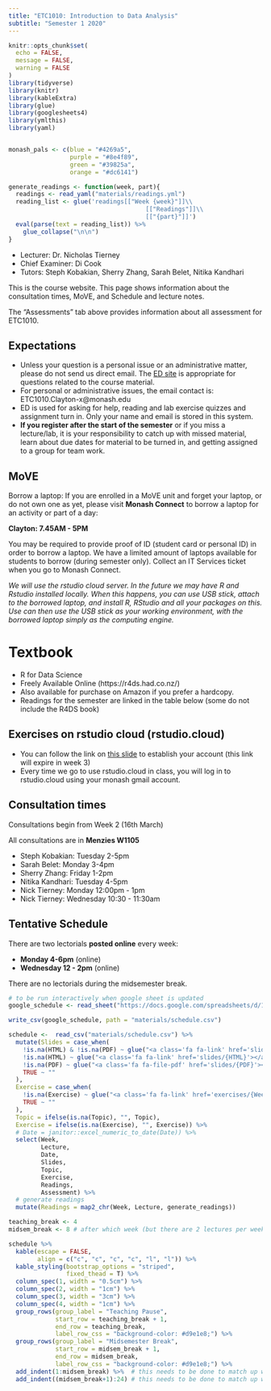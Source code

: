 ```yaml
---
title: "ETC1010: Introduction to Data Analysis"
subtitle: "Semester 1 2020"
---
```


```r
knitr::opts_chunk$set(
  echo = FALSE,
  message = FALSE,
  warning = FALSE
)
library(tidyverse)
library(knitr)
library(kableExtra)
library(glue)
library(googlesheets4)
library(ymlthis)
library(yaml)


monash_pals <- c(blue = "#4269a5",
                 purple = "#8e4f89", 
                 green = "#39825a", 
                 orange = "#dc6141")
```

```r
generate_readings <- function(week, part){
  readings <- read_yaml("materials/readings.yml")
  reading_list <- glue('readings[["Week {week}"]]\\
                                      [["Readings"]]\\
                                      [["{part}"]]')
  eval(parse(text = reading_list)) %>% 
    glue_collapse("\n\n")
}

```

- Lecturer: Dr. Nicholas Tierney
- Chief Examiner: Di Cook
- Tutors: Steph Kobakian, Sherry Zhang, Sarah Belet, Nitika Kandhari

This is the course website. This page shows information about the consultation times, MoVE, and Schedule and lecture notes.

The "Assessments" tab above provides information about all assessment for ETC1010.

## Expectations 

- Unless your question is a personal issue or an administrative matter, please do not send us direct email. The [ED site](https://edstem.org/) is appropriate for questions related to the course material.
- For personal or administrative issues, the email contact is: ETC1010.Clayton-x@monash.edu
- ED is used for asking for help, reading and lab exercise quizzes and assignment turn in. Only your name and email is stored in this system.
- **If you register after the start of the semester** or if you
  miss a lecture/lab, it is your responsibility to catch up with
  missed material, learn about due dates for material to be turned in,
  and getting assigned to a group for team work.

## MoVE

Borrow a laptop:
If you are enrolled in a MoVE unit and forget your laptop, or do not own one as yet, please visit **Monash Connect** to borrow a laptop for an activity or part of a day:

**Clayton: 7.45AM - 5PM**

You may be required to provide proof of ID (student card or personal ID) in order to borrow a laptop. 
We have a limited amount of laptops available for students to borrow (during semester only). Collect an IT Services ticket when you go to Monash Connect.

*We will use the rstudio cloud server. In the future we may have R and Rstudio installed locally. When this happens, you can use USB stick, attach to the borrowed laptop, and install R, RStudio and all your packages on this. Use can then use the USB stick as your working environment, with the borrowed laptop simply as the computing engine.*

# Textbook

- R for Data Science
- Freely Available Online (https://r4ds.had.co.nz/)
- Also available for purchase on Amazon if you prefer a hardcopy.
- Readings for the semester are linked in the table below (some do not include the R4DS book)

## Exercises on rstudio cloud (rstudio.cloud)

- You can follow the link on [this slide](https://ida.numbat.space/slides/lecture_1a#27) to establish your account (this link will expire in week 3)
- Every time we go to use rstudio.cloud in class, you will log in to rstudio.cloud using your monash gmail account.

## Consultation times

Consultations begin from Week 2 (16th March)

All consultations are in **Menzies W1105**

- Steph Kobakian: Tuesday 2-5pm
- Sarah Belet: Monday 3-4pm
- Sherry Zhang: Friday 1-2pm
- Nitika Kandhari: Tuesday 4-5pm
- Nick Tierney: Monday 12:00pm - 1pm
- Nick Tierney: Wednesday 10:30 - 11:30am

## Tentative Schedule

There are two lectorials **posted online** every week:

* **Monday 4-6pm** (online)
* **Wednesday 12 - 2pm** (online)

There are no lectorials during the midsemester break.

```r
# to be run interactively when google sheet is updated
google_schedule <- read_sheet("https://docs.google.com/spreadsheets/d/1OmwIYBtuedFICwqXToTNx1xRRoDO0ZjjVjumvmg-TYU/edit#gid=0") 

write_csv(google_schedule, path = "materials/schedule.csv")
```


```r
schedule <-  read_csv("materials/schedule.csv") %>% 
  mutate(Slides = case_when(
    !is.na(HTML) & !is.na(PDF) ~ glue("<a class='fa fa-link' href='slides/{HTML}'></a> <a class='fa fa-file-pdf' href='slides/{PDF}'></a>"),
    !is.na(HTML) ~ glue("<a class='fa fa-link' href='slides/{HTML}'></a>"),
    !is.na(PDF) ~ glue("<a class='fa fa-file-pdf' href='slides/{PDF}'></a>"),
    TRUE ~ ""
  ),
  Exercise = case_when(
    !is.na(Exercise) ~ glue("<a class='fa fa-link' href='exercises/{Week}{Lecture}/{Exercise}'></a>"),
    TRUE ~ ""
  ),
  Topic = ifelse(is.na(Topic), "", Topic),
  Exercise = ifelse(is.na(Exercise), "", Exercise)) %>% 
  # Date = janitor::excel_numeric_to_date(Date)) %>% 
  select(Week, 
         Lecture, 
         Date, 
         Slides, 
         Topic, 
         Exercise, 
         Readings, 
         Assessment) %>% 
  # generate readings
  mutate(Readings = map2_chr(Week, Lecture, generate_readings)) 

teaching_break <- 4
midsem_break <- 8 # after which week (but there are 2 lectures per week)

schedule %>% 
  kable(escape = FALSE, 
        align = c("c", "c", "c", "c", "l", "l")) %>% 
  kable_styling(bootstrap_options = "striped",
                fixed_thead = T) %>% 
  column_spec(1, width = "0.5cm") %>% 
  column_spec(2, width = "1cm") %>% 
  column_spec(3, width = "3cm") %>% 
  column_spec(4, width = "1cm") %>% 
  group_rows(group_label = "Teaching Pause", 
             start_row = teaching_break + 1, 
             end_row = teaching_break, 
             label_row_css = "background-color: #d9e1e8;") %>% 
  group_rows(group_label = "Midsemester Break", 
             start_row = midsem_break + 1, 
             end_row = midsem_break, 
             label_row_css = "background-color: #d9e1e8;") %>% 
  add_indent(1:midsem_break) %>%  # this needs to be done to match up with above
  add_indent((midsem_break+1):24) # this needs to be done to match up with above
```



